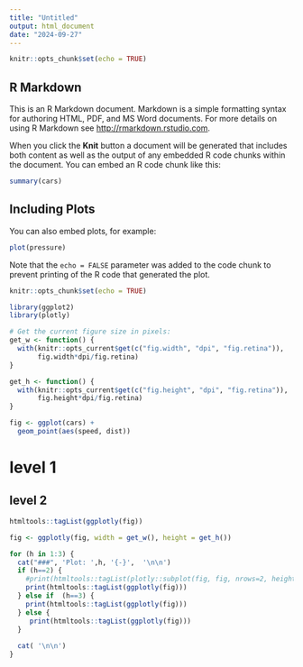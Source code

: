 ```yaml
---
title: "Untitled"
output: html_document
date: "2024-09-27"
---
```


```r
knitr::opts_chunk$set(echo = TRUE)
```

## R Markdown

This is an R Markdown document. Markdown is a simple formatting syntax for authoring HTML, PDF, and MS Word documents. For more details on using R Markdown see <http://rmarkdown.rstudio.com>.

When you click the **Knit** button a document will be generated that includes both content as well as the output of any embedded R code chunks within the document. You can embed an R code chunk like this:

```r
summary(cars)
```

## Including Plots

You can also embed plots, for example:

```r
plot(pressure)
```

Note that the `echo = FALSE` parameter was added to the code chunk to prevent printing of the R code that generated the plot.

```r
knitr::opts_chunk$set(echo = TRUE)
```

```r
library(ggplot2)
library(plotly)
```

```r
# Get the current figure size in pixels:
get_w <- function() {
  with(knitr::opts_current$get(c("fig.width", "dpi", "fig.retina")),
       fig.width*dpi/fig.retina)
}

get_h <- function() {
  with(knitr::opts_current$get(c("fig.height", "dpi", "fig.retina")),
       fig.height*dpi/fig.retina)
}
```

```r
fig <- ggplot(cars) + 
  geom_point(aes(speed, dist))
```

# level 1

## level 2 {.tabset .tabset-pills}

```r
htmltools::tagList(ggplotly(fig))
```

```r
fig <- ggplotly(fig, width = get_w(), height = get_h())

for (h in 1:3) {
  cat("###", 'Plot: ',h, '{-}',  '\n\n')
  if (h==2) {
    #print(htmltools::tagList(plotly::subplot(fig, fig, nrows=2, heights = c(0.1, 0.9))))
    print(htmltools::tagList(ggplotly(fig)))
  } else if  (h==3) {
    print(htmltools::tagList(ggplotly(fig)))
  } else {
     print(htmltools::tagList(ggplotly(fig)))
  }
  
  cat( '\n\n')
}
```


